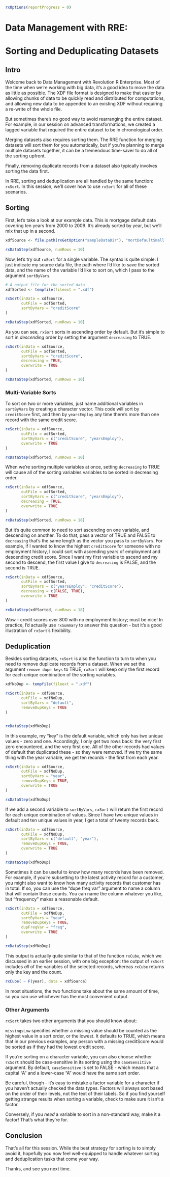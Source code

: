 

```r

rxOptions(reportProgress = 0)


```



# Data Management with RRE:
# Sorting and Deduplicating Datasets

## Intro

Welcome back to Data Management with Revolution R Enterprise. Most of the time
when we're working with big data, it's a good idea to move the data as little
as possible. The XDF file format is designed to make that easier by allowing
chunks of data to be quickly read and distributed for computations, and allowing
new data to be appended to an existing XDF without requiring a re-write of the
whole file. 

But sometimes there's no good way to avoid rearranging the entire dataset. 
For example, in our session on advanced transformations, we created a lagged
variable that required the entire dataset to be in chronological order.

Merging datasets also requires sorting them. The RRE function for merging
datasets will sort them for you automatically, but if you're planning to merge
multiple datasets together, it can be a tremendous time-saver to do all of the
sorting upfront.

Finally, removing duplicate records from a dataset also typically involves 
sorting the data first.

In RRE, sorting and deduplication are all handled by the same function: 
`rxSort`. In this session, we'll cover how to use `rxSort` for all of these
scenarios.




## Sorting

First, let's take a look at our example data. This is mortgage default data
covering ten years from 2000 to 2009. It's already sorted by year, but we'll
mix that up in a second.


```r

xdfSource <- file.path(rxGetOption("sampleDataDir"), "mortDefaultSmall.xdf")

rxDataStep(xdfSource, numRows = 10)

```

Now, let's try out `rxSort` for a single variable. The syntax is quite simple:
I just indicate my source data file, the path where I'd like to save the
sorted data, and the name of the variable I'd like to sort on, which I pass to
the argument `sortByVars`.

```r

# A output file for the sorted data
xdfSorted <- tempfile(fileext = ".xdf")

rxSort(inData = xdfSource,
       outFile = xdfSorted,
       sortByVars = "creditScore"
)

rxDataStep(xdfSorted, numRows = 10)

```

As you can see, `rxSort` sorts in ascending order by default. But it's simple
to sort in *descending* order by setting the argument `decreasing` to TRUE.


```r

rxSort(inData = xdfSource,
       outFile = xdfSorted,
       sortByVars = "creditScore",
       decreasing = TRUE,
       overwrite = TRUE
)

rxDataStep(xdfSorted, numRows = 10)

```



### Multi-Variable Sorts

To sort on two or more variables, just name additional variables in 
`sortByVars` by creating a character vector.
This code will sort by `creditScore` first, and then by
`yearsEmploy` any time there's more than one record with the same credit score.

```r

rxSort(inData = xdfSource,
       outFile = xdfSorted,
       sortByVars = c("creditScore", "yearsEmploy"),
       overwrite = TRUE
)

rxDataStep(xdfSorted, numRows = 10)

```

When we're sorting multiple variables at once, setting `decreasing` to TRUE
will cause all of the sorting variables variables to be sorted in decreasing
order.


```r

rxSort(inData = xdfSource,
       outFile = xdfSorted,
       sortByVars = c("creditScore", "yearsEmploy"),
       decreasing = TRUE,
       overwrite = TRUE
)

rxDataStep(xdfSorted, numRows = 18)

```

But it's quite common to need to sort ascending on one variable, and descending
on another. To do that, pass a vector of TRUE and FALSE to `decreasing` that's
the same length as the vector you pass to `sortByVars`.
For example, if I wanted to know the highest `creditScore` for
someone with no employment history, I could sort with ascending years of
employment and descending credit score. Since I want my first variable to
ascend and my second to descend, the first value I give to `decreasing` is
FALSE, and the second is TRUE.


```r

rxSort(inData = xdfSource,
       outFile = xdfSorted,
       sortByVars = c("yearsEmploy", "creditScore"),
       decreasing = c(FALSE, TRUE),
       overwrite = TRUE
)

rxDataStep(xdfSorted, numRows = 18)

```

Wow - credit scores over 800 with no employment history; must be nice!
In practice, I'd actually use `rxSummary` to answer this question - but it's 
a good illustration of `rxSort`'s flexibility. 



## Deduplication

Besides sorting datasets, `rxSort` is also the function to turn to when you
need to remove duplicate records from a dataset. When we set the argument
`remove dupe keys` to TRUE, `rxSort` will keep only the first record for
each unique combination of the sorting variables. 


```r

xdfNoDup <- tempfile(fileext = ".xdf")

rxSort(inData = xdfSource,
       outFile = xdfNoDup,
       sortByVars = "default",
       removeDupKeys = TRUE
)


rxDataStep(xdfNoDup)


```

In this example, my "key" is the default variable, which only has two unique
values - zero and one. Accordingly, I only get two rows back: the very first
zero encountered, and the very first one. All of the other records had values
of default that duplicated these - so they were removed. If we try the same
thing with the year variable, we get ten records - the first from each year.



```r

rxSort(inData = xdfSource,
       outFile = xdfNoDup,
       sortByVars = "year",
       removeDupKeys = TRUE,
       overwrite = TRUE
)

rxDataStep(xdfNoDup)

```


If we add a second variable to `sortByVars`, `rxSort` will return the first
record for each unique combination of values. Since I have two unique values
in default and ten unique values in year, I get a total of twenty records back.

```r

rxSort(inData = xdfSource,
       outFile = xdfNoDup,
       sortByVars = c("default", "year"),
       removeDupKeys = TRUE,
       overwrite = TRUE
)

rxDataStep(xdfNoDup)

```

Sometimes it can be useful to know how many records have been removed. For
example, if you're subsetting to the latest activity record for a customer, you
might also want to know how many activity records that customer has in total.
If so, you can use the "dupe freq var" argument to name a column that will
contain those counts. You can name the column whatever you like, but "frequency"
makes a reasonable default.

```r

rxSort(inData = xdfSource,
       outFile = xdfNoDup,
       sortByVars = "year",
       removeDupKeys = TRUE,
       dupFreqVar = "freq",
       overwrite = TRUE
)

rxDataStep(xdfNoDup)

```

This output is actually quite similar to that of the function `rxCube`, which
we discussed in an earlier session, with one big exception: the output of 
`rxSort` includes *all* of the variables of the selected records, whereas
`rxCube` returns only the key and the count.

```r

rxCube( ~ F(year), data = xdfSource)

```

In most situations, the two functions take about the same amount of time, so 
you can use whichever has the most convenient output.



### Other Arguments

`rxSort` takes two other arguments that you should know about:

`missingsLow` specifies whether a missing value should be counted as the
highest value in a sort order, or the lowest. It defaults to TRUE, which means
that in our previous examples, any person with a missing creditScore would
be sorted as if they had the lowest credit score.

If you're sorting on a character variable, you can also choose whether `rxSort`
should be case-sensitive in its sorting using the `caseSensitive`
argument. By default, `caseSensitive` is set to FALSE - which means that a
capital "A" and a lower-case "A" would have the same sort order.

Be careful, though - it's easy to mistake a factor variable for a character 
if you haven't actually checked the data types.
Factors will always sort based on the order of their levels, not the text of 
their labels. So if you find yourself getting strange results when sorting
a variable, check to make sure it isn't a factor.

Conversely, if you *need* a variable to sort in a non-standard way, make it a
factor! That's what they're for.



## Conclusion

That's all for this session. While the best strategy for sorting is to simply 
avoid it, hopefully you now feel well-equipped to handle whatever sorting and 
deduplication tasks that come your way.

Thanks, and see you next time.





